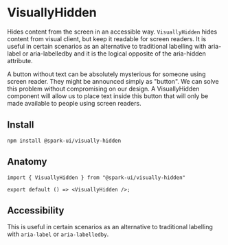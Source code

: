 
<Meta of={VisuallyHiddenStories} />

# VisuallyHidden

Hides content from the screen in an accessible way.
`VisuallyHidden` hides content from visual client, but keep it readable for screen readers.
It is useful in certain scenarios as an alternative to traditional labelling with aria-label or aria-labelledby and it is the logical opposite of the aria-hidden attribute.

A button without text can be absolutely mysterious for someone using screen reader. They might be announced simply as "button". We can solve this problem without compromising on our design. A VisuallyHidden component will allow us to place text inside this button that will only be made available to people using screen readers.

<Canvas of={VisuallyHiddenStories.Default} />

## Install

```
npm install @spark-ui/visually-hidden
```

## Anatomy

```
import { VisuallyHidden } from "@spark-ui/visually-hidden"

export default () => <VisuallyHidden />;
```

## Accessibility

<A11yReport of="visually-hidden" />

This is useful in certain scenarios as an alternative to traditional labelling with `aria-label` or `aria-labelledby`.
